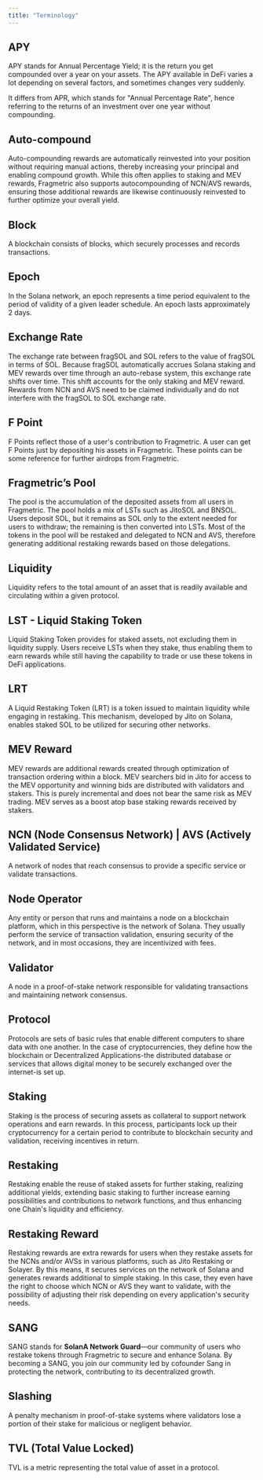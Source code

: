 ```yaml
---
title: "Terminology"
---
```


## APY

APY stands for Annual Percentage Yield; it is the return you get compounded over a year on your assets. The APY available in DeFi varies a lot depending on several factors, and sometimes changes very suddenly.

It differs from APR, which stands for "Annual Percentage Rate", hence referring to the returns of an investment over one year without compounding.

## Auto-compound

Auto-compounding rewards are automatically reinvested into your position without requiring manual actions, thereby increasing your principal and enabling compound growth. While this often applies to staking and MEV rewards, Fragmetric also supports autocompounding of NCN/AVS rewards, ensuring those additional rewards are likewise continuously reinvested to further optimize your overall yield.

## Block

A blockchain consists of blocks, which securely processes and records transactions.

## Epoch

In the Solana network, an epoch represents a time period equivalent to the period of validity of a given leader schedule. An epoch lasts approximately 2 days.

## Exchange Rate

The exchange rate between fragSOL and SOL refers to the value of fragSOL in terms of SOL. Because fragSOL automatically accrues Solana staking and MEV rewards over time through an auto-rebase system, this exchange rate shifts over time. This shift accounts for the only staking and MEV reward. Rewards from NCN and AVS need to be claimed individually and do not interfere with the fragSOL to SOL exchange rate.

## F Point

F Points reflect those of a user's contribution to Fragmetric. A user can get F Points just by depositing his assets in Fragmetric. These points can be some reference for further airdrops from Fragmetric.

## Fragmetric’s Pool

The pool is the accumulation of the deposited assets from all users in Fragmetric. The pool holds a mix of LSTs such as JitoSOL and BNSOL. Users deposit SOL, but it remains as SOL only to the extent needed for users to withdraw; the remaining is then converted into LSTs. Most of the tokens in the pool will be restaked and delegated to NCN and AVS, therefore generating additional restaking rewards based on those delegations.

## Liquidity

Liquidity refers to the total amount of an asset that is readily available and circulating within a given protocol.

## LST - Liquid Staking Token

Liquid Staking Token provides for staked assets, not excluding them in liquidity supply. Users receive LSTs when they stake, thus enabling them to earn rewards while still having the capability to trade or use these tokens in DeFi applications.

## LRT

A Liquid Restaking Token (LRT) is a token issued to maintain liquidity while engaging in restaking. This mechanism, developed by Jito on Solana, enables staked SOL to be utilized for securing other networks.

## MEV Reward

MEV rewards are additional rewards created through optimization of transaction ordering within a block. MEV searchers bid in Jito for access to the MEV opportunity and winning bids are distributed with validators and stakers. This is purely incremental and does not bear the same risk as MEV trading. MEV serves as a boost atop base staking rewards received by stakers.

## NCN (Node Consensus Network) | AVS (Actively Validated Service)

A network of nodes that reach consensus to provide a specific service or validate transactions.

## Node Operator

Any entity or person that runs and maintains a node on a blockchain platform, which in this perspective is the network of Solana. They usually perform the service of transaction validation, ensuring security of the network, and in most occasions, they are incentivized with fees.

## Validator

A node in a proof-of-stake network responsible for validating transactions and maintaining network consensus.

## Protocol

Protocols are sets of basic rules that enable different computers to share data with one another. In the case of cryptocurrencies, they define how the blockchain or Decentralized Applications-the distributed database or services that allows digital money to be securely exchanged over the internet-is set up.

## Staking

Staking is the process of securing assets as collateral to support network operations and earn rewards. In this process, participants lock up their cryptocurrency for a certain period to contribute to blockchain security and validation, receiving incentives in return.

## Restaking

Restaking enable the reuse of staked assets for further staking, realizing additional yields, extending basic staking to further increase earning possibilities and contributions to network functions, and thus enhancing one Chain's liquidity and efficiency.

## Restaking Reward

Restaking rewards are extra rewards for users when they restake assets for the NCNs and/or AVSs in various platforms, such as Jito Restaking or Solayer. By this means, it secures services on the network of Solana and generates rewards additional to simple staking. In this case, they even have the right to choose which NCN or AVS they want to validate, with the possibility of adjusting their risk depending on every application's security needs.

## SANG

SANG stands for **SolanA Network Guard**—our community of users who restake tokens through Fragmetric to secure and enhance Solana. By becoming a SANG, you join our community led by cofounder Sang in protecting the network, contributing to its decentralized growth.

## Slashing

A penalty mechanism in proof-of-stake systems where validators lose a portion of their stake for malicious or negligent behavior.

## TVL (Total Value Locked)

TVL is a metric representing the total value of asset in a protocol.